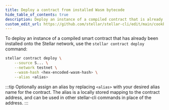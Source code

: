 ```yaml
---
title: Deploy a contract from installed Wasm bytecode
hide_table_of_contents: true
description: Deploy an instance of a compiled contract that is already installed on the network
custom_edit_url: https://github.com/stellar/stellar-cli/edit/main/cookbook/deploy-contract.mdx
---
```


To deploy an instance of a compiled smart contract that has already been installed onto the Stellar network, use the `stellar contract deploy` command:

```bash
stellar contract deploy \
    --source S... \
    --network testnet \
    --wasm-hash <hex-encoded-wasm-hash> \
    --alias <alias>
```

:::tip
Optionally assign an alias by replacing `<alias>` with your desired alias name for the contract. The alias is a locally stored mapping to the contract address, and can be used in other stellar-cli commands in place of the address.
:::
